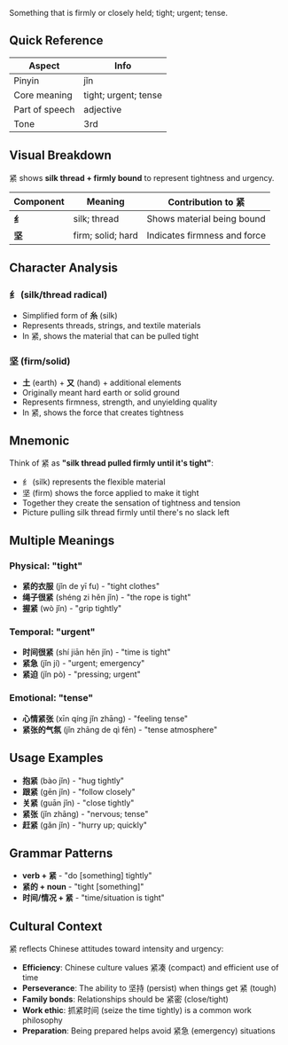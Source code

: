 Something that is firmly or closely held; tight; urgent; tense.

## Quick Reference

| Aspect         | Info                 |
| -------------- | -------------------- |
| Pinyin         | jǐn                  |
| Core meaning   | tight; urgent; tense |
| Part of speech | adjective            |
| Tone           | 3rd                  |

## Visual Breakdown

紧 shows **silk thread + firmly bound** to represent tightness and urgency.

| Component | Meaning           | Contribution to 紧           |
| --------- | ----------------- | ---------------------------- |
| **纟**    | silk; thread      | Shows material being bound   |
| **坚**    | firm; solid; hard | Indicates firmness and force |

## Character Analysis

### 纟 (silk/thread radical)

- Simplified form of **糸** (silk)
- Represents threads, strings, and textile materials
- In 紧, shows the material that can be pulled tight

### 坚 (firm/solid)

- **土** (earth) + **又** (hand) + additional elements
- Originally meant hard earth or solid ground
- Represents firmness, strength, and unyielding quality
- In 紧, shows the force that creates tightness

## Mnemonic

Think of 紧 as **"silk thread pulled firmly until it's tight"**:

- 纟 (silk) represents the flexible material
- 坚 (firm) shows the force applied to make it tight
- Together they create the sensation of tightness and tension
- Picture pulling silk thread firmly until there's no slack left

## Multiple Meanings

### Physical: "tight"

- **紧的衣服** (jǐn de yī fu) - "tight clothes"
- **绳子很紧** (shéng zi hěn jǐn) - "the rope is tight"
- **握紧** (wò jǐn) - "grip tightly"

### Temporal: "urgent"

- **时间很紧** (shí jiān hěn jǐn) - "time is tight"
- **紧急** (jǐn jí) - "urgent; emergency"
- **紧迫** (jǐn pò) - "pressing; urgent"

### Emotional: "tense"

- **心情紧张** (xīn qíng jǐn zhāng) - "feeling tense"
- **紧张的气氛** (jǐn zhāng de qì fēn) - "tense atmosphere"

## Usage Examples

- **抱紧** (bào jǐn) - "hug tightly"
- **跟紧** (gēn jǐn) - "follow closely"
- **关紧** (guān jǐn) - "close tightly"
- **紧张** (jǐn zhāng) - "nervous; tense"
- **赶紧** (gǎn jǐn) - "hurry up; quickly"

## Grammar Patterns

- **verb + 紧** - "do [something] tightly"
- **紧的 + noun** - "tight [something]"
- **时间/情况 + 紧** - "time/situation is tight"

## Cultural Context

紧 reflects Chinese attitudes toward intensity and urgency:

- **Efficiency**: Chinese culture values 紧凑 (compact) and efficient use of time
- **Perseverance**: The ability to 坚持 (persist) when things get 紧 (tough)
- **Family bonds**: Relationships should be 紧密 (close/tight)
- **Work ethic**: 抓紧时间 (seize the time tightly) is a common work philosophy
- **Preparation**: Being prepared helps avoid 紧急 (emergency) situations

